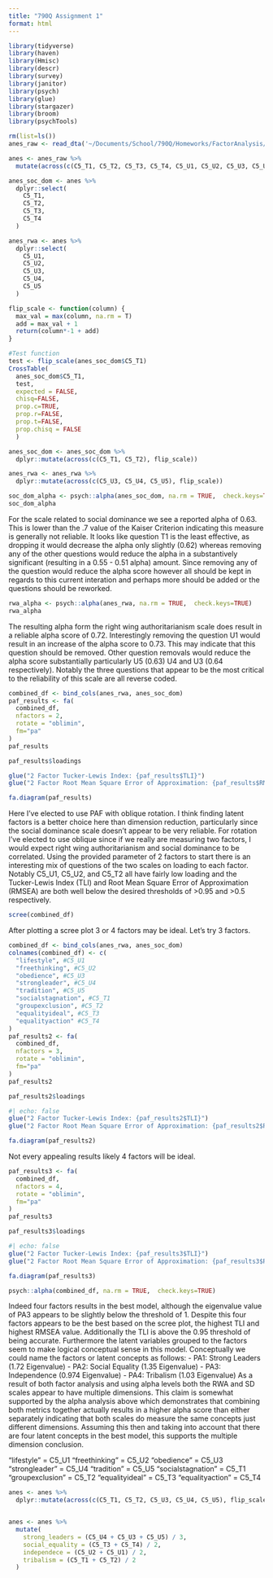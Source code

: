 ```yaml
---
title: "790Q Assignment 1"
format: html
---
```


```r
library(tidyverse)
library(haven)
library(Hmisc)
library(descr)
library(survey)
library(janitor)
library(psych)
library(glue)
library(stargazer)
library(broom)
library(psychTools)
```

```r
rm(list=ls())
anes_raw <- read_dta('~/Documents/School/790Q/Homeworks/FactorAnalysis/Data/anes_panel_2013_inetrecontact.dta')

anes <- anes_raw %>%
  mutate(across(c(C5_T1, C5_T2, C5_T3, C5_T4, C5_U1, C5_U2, C5_U3, C5_U4, C5_U5), ~ ifelse(. < 0, NA, .)))
```

```r
anes_soc_dom <- anes %>%
  dplyr::select(
    C5_T1,
    C5_T2,
    C5_T3,
    C5_T4
  )

anes_rwa <- anes %>%
  dplyr::select(
    C5_U1,
    C5_U2,
    C5_U3,
    C5_U4,
    C5_U5
  )
```

```r
flip_scale <- function(column) {
  max_val = max(column, na.rm = T)
  add = max_val + 1
  return(column*-1 + add)
}
```

```r
#Test function
test <- flip_scale(anes_soc_dom$C5_T1)
CrossTable(
  anes_soc_dom$C5_T1, 
  test, 
  expected = FALSE, 
  chisq=FALSE,  
  prop.c=TRUE, 
  prop.r=FALSE, 
  prop.t=FALSE, 
  prop.chisq = FALSE
  )
```

```r
anes_soc_dom <- anes_soc_dom %>%
  dplyr::mutate(across(c(C5_T1, C5_T2), flip_scale))

anes_rwa <- anes_rwa %>%
  dplyr::mutate(across(c(C5_U3, C5_U4, C5_U5), flip_scale))
```

```r
soc_dom_alpha <- psych::alpha(anes_soc_dom, na.rm = TRUE,  check.keys=TRUE)
soc_dom_alpha
```

For the scale related to social dominance we see a reported alpha of 0.63. This is lower than the .7 value of the Kaiser Criterion indicating this measure is generally not reliable. It looks like question T1 is the least effective, as dropping it would decrease the alpha only slightly (0.62) whereas removing any of the other questions would reduce the alpha in a substantively significant (resulting in a 0.55 - 0.51 alpha) amount. Since removing any of the question would reduce the alpha score however all should be kept in regards to this current interation and perhaps more should be added or the questions should be reworked.

```r
rwa_alpha <- psych::alpha(anes_rwa, na.rm = TRUE,  check.keys=TRUE)
rwa_alpha
```

The resulting alpha form the right wing authoritarianism scale does result in a reliable alpha score of 0.72. Interestingly removing the question U1 would result in an increase of the alpha score to 0.73. This may indicate that this question should be removed. Other question removals would reduce the alpha score substantially particularly U5 (0.63) U4 and U3 (0.64 respectively). Notably the three questions that appear to be the most critical to the reliability of this scale are all reverse coded.

```r
combined_df <- bind_cols(anes_rwa, anes_soc_dom)
paf_results <- fa(
  combined_df,
  nfactors = 2,
  rotate = "oblimin",
  fm="pa"
)
paf_results
```

```r
paf_results$loadings
```

```r
glue("2 Factor Tucker-Lewis Index: {paf_results$TLI}")
glue("2 Factor Root Mean Square Error of Approximation: {paf_results$RMSEA['RMSEA']}")
```

```r
fa.diagram(paf_results)
```

Here I've elected to use PAF with oblique rotation. I think finding latent factors is a better choice here than dimension reduction, particularly since the social dominance scale doesn't appear to be very reliable. For rotation I've elected to use oblique since if we really are measuring two factors, I would expect right wing authoritarianism and social dominance to be correlated. Using the provided parameter of 2 factors to start there is an interesting mix of questions of the two scales on loading to each factor. Notably C5_U1, C5_U2, and C5_T2 all have fairly low loading and the Tucker-Lewis Index (TLI) and Root Mean Square Error of Approximation (RMSEA) are both well below the desired thresholds of \>0.95 and \>0.5 respectively.

```r
scree(combined_df)
```

After plotting a scree plot 3 or 4 factors may be ideal. Let's try 3 factors.

```r
combined_df <- bind_cols(anes_rwa, anes_soc_dom)
colnames(combined_df) <- c(
  "lifestyle", #C5_U1
  "freethinking", #C5_U2
  "obedience", #C5_U3
  "strongleader", #C5_U4
  "tradition", #C5_U5
  "socialstagnation", #C5_T1
  "groupexclusion", #C5_T2
  "equalityideal", #C5_T3
  "equalityaction" #C5_T4
)
paf_results2 <- fa(
  combined_df,
  nfactors = 3,
  rotate = "oblimin",
  fm="pa"
)
paf_results2
```

```r
paf_results2$loadings
```

```r
#| echo: false
glue("2 Factor Tucker-Lewis Index: {paf_results2$TLI}")
glue("2 Factor Root Mean Square Error of Approximation: {paf_results2$RMSEA['RMSEA']}")
```

```r
fa.diagram(paf_results2)
```

Not every appealing results likely 4 factors will be ideal. 
```r
paf_results3 <- fa(
  combined_df,
  nfactors = 4,
  rotate = "oblimin",
  fm="pa"
)
paf_results3
```

```r
paf_results3$loadings
```

```r
#| echo: false
glue("2 Factor Tucker-Lewis Index: {paf_results3$TLI}")
glue("2 Factor Root Mean Square Error of Approximation: {paf_results3$RMSEA['RMSEA']}")
```

```r
fa.diagram(paf_results3)
```

```r
psych::alpha(combined_df, na.rm = TRUE,  check.keys=TRUE)
```

Indeed four factors results in the best model, although the eigenvalue value of PA3 appears to be slightly below the threshold of 1. Despite this four factors appears to be the best based on the scree plot, the highest TLI and highest RMSEA value. Additionally the TLI is above the 0.95 threshold of being accurate. Furthermore the latent variables grouped to the factors seem to make logical conceptual sense in this model. Conceptually we could name the factors or latent concepts as follows:
- PA1: Strong Leaders (1.72 Eigenvalue)
- PA2: Social Equality (1.35 Eigenvalue)
- PA3: Independence (0.974 Eigenvalue)
- PA4: Tribalism (1.03 Eigenvalue)
As a result of both factor analysis and using alpha levels both the RWA and SD scales appear to have multiple dimensions. This claim is somewhat supported by the alpha analysis above which demonstrates that combining both metrics together actually results in a higher alpha score than either separately indicating that both scales do measure the same concepts just different dimensions. Assuming this then and taking into account that there are four latent concepts in the best model, this supports the multiple dimension conclusion.  

"lifestyle" = C5_U1 
"freethinking" = C5_U2 
"obedience" = C5_U3
"strongleader" = C5_U4
"tradition" = C5_U5 
"socialstagnation" = C5_T1
"groupexclusion" = C5_T2
"equalityideal" = C5_T3
"equalityaction" = C5_T4

```r
anes <- anes %>%
  dplyr::mutate(across(c(C5_T1, C5_T2, C5_U3, C5_U4, C5_U5), flip_scale))


anes <- anes %>%
  mutate(
    strong_leaders = (C5_U4 + C5_U3 + C5_U5) / 3,
    social_equality = (C5_T3 + C5_T4) / 2,
    independece = (C5_U2 + C5_U1) / 2,
    tribalism = (C5_T1 + C5_T2) / 2
  )
```

